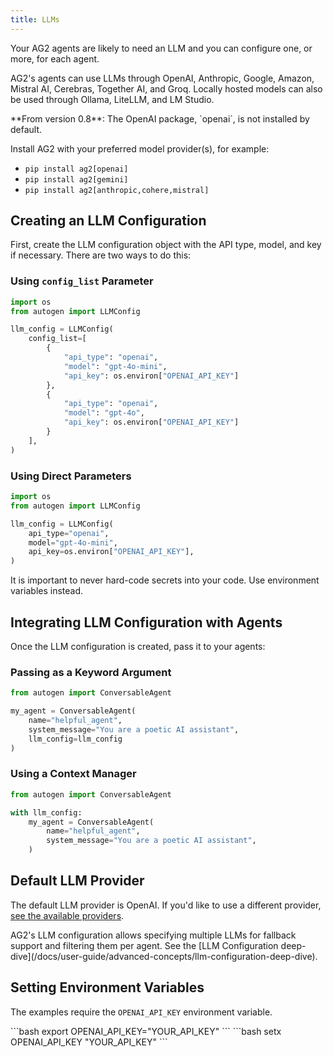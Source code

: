 ```yaml
---
title: LLMs
---
```


Your AG2 agents are likely to need an LLM and you can configure one, or more, for each agent.

AG2's agents can use LLMs through OpenAI, Anthropic, Google, Amazon, Mistral AI, Cerebras, Together AI, and Groq. Locally hosted models can also be used through Ollama, LiteLLM, and LM Studio.

<Warning>
**From version 0.8**: The OpenAI package, `openai`, is not installed by default.

Install AG2 with your preferred model provider(s), for example:

- `pip install ag2[openai]`
- `pip install ag2[gemini]`
- `pip install ag2[anthropic,cohere,mistral]`
</Warning>

## Creating an LLM Configuration

First, create the LLM configuration object with the API type, model, and key if necessary. There are two ways to do this:

### Using `config_list` Parameter
```python
import os
from autogen import LLMConfig

llm_config = LLMConfig(
    config_list=[
        {
            "api_type": "openai",
            "model": "gpt-4o-mini",
            "api_key": os.environ["OPENAI_API_KEY"]
        },
        {
            "api_type": "openai",
            "model": "gpt-4o",
            "api_key": os.environ["OPENAI_API_KEY"]
        }
    ],
)
```

### Using Direct Parameters
```python
import os
from autogen import LLMConfig

llm_config = LLMConfig(
    api_type="openai",
    model="gpt-4o-mini",
    api_key=os.environ["OPENAI_API_KEY"],
)
```

<Warning>
It is important to never hard-code secrets into your code. Use environment variables instead.
</Warning>

## Integrating LLM Configuration with Agents

Once the LLM configuration is created, pass it to your agents:

### Passing as a Keyword Argument
```python
from autogen import ConversableAgent

my_agent = ConversableAgent(
    name="helpful_agent",
    system_message="You are a poetic AI assistant",
    llm_config=llm_config
)
```

### Using a Context Manager
```python
from autogen import ConversableAgent

with llm_config:
    my_agent = ConversableAgent(
        name="helpful_agent",
        system_message="You are a poetic AI assistant",
    )
```

## Default LLM Provider

The default LLM provider is OpenAI. If you'd like to use a different provider, [see the available providers](/docs/user-guide/models/).

<Tip>
AG2's LLM configuration allows specifying multiple LLMs for fallback support and filtering them per agent. See the [LLM Configuration deep-dive](/docs/user-guide/advanced-concepts/llm-configuration-deep-dive).
</Tip>

## Setting Environment Variables

The examples require the `OPENAI_API_KEY` environment variable.

<Tabs>
  <Tab title="macOS / Linux">
    ```bash
    export OPENAI_API_KEY="YOUR_API_KEY"
    ```
  </Tab>
  <Tab title="Windows">
    ```bash
    setx OPENAI_API_KEY "YOUR_API_KEY"
    ```
  </Tab>
</Tabs>
